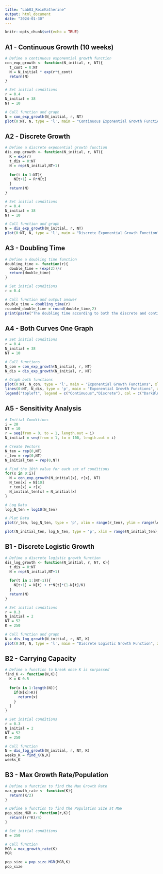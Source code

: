 ```yaml
---
title: "Lab03_ReinKatherine"
output: html_document
date: "2024-01-30"
---
```


```r
knitr::opts_chunk$set(echo = TRUE)
```

## A1 - Continuous Growth (10 weeks)

```r
# Define a continuous exponential growth function
con_exp_growth <- function(N_initial, r, NT){
  t_cont = 0:NT
  N = N_initial * exp(r*t_cont)
  return(N)
}

# Set initial conditions
r = 0.4
N_initial = 38
NT = 10

# Call function and graph
N = con_exp_growth(N_initial, r, NT)
plot(0:NT, N, type = 'l', main = "Continuous Exponential Growth Function", xlab = "Time", ylab = "Population Size", col = "DarkBlue")
```

## A2 - Discrete Growth

```r
# Define a discrete exponential growth function
dis_exp_growth <- function(N_initial, r, NT){
  R = exp(r)
  t_dis = 0:NT
  N = rep(N_initial,NT+1)
  
  for(t in 1:NT){
    N[t+1] = R*N[t]
  }
  return(N)
}

# Set initial conditions
r = 0.4
N_initial = 38
NT = 10

# Call function and graph
N = dis_exp_growth(N_initial, r, NT)
plot(0:NT, N, type = 'l', main = "Discrete Exponential Growth Function", xlab = "Time", ylab = "Population Size", col = "DarkBlue")
```

## A3 - Doubling Time

```r
# Define a doubling time function
doubling_time <- function(r){
  double_time = (exp(2))/r
  return(double_time)
}

# Set initial conditions
r = 0.4

# Call function and output answer
double_time = doubling_time(r)
rounded_double_time = round(double_time,2)
print(paste("The doubling time according to both the discrete and continuous functions is", rounded_double_time))
```

## A4 - Both Curves One Graph

```r
# Set initial conditions
r = 0.4
N_initial = 38
NT = 10

# Call functions
N_con = con_exp_growth(N_initial, r, NT)
N_dis = dis_exp_growth(N_initial, r, NT)

# Graph both functions
plot(0:NT, N_con, type = 'l', main = "Exponential Growth Functions", xlab = "Time", ylab = "Population Size", col = "DarkBlue", lwd = 2)
lines(0:NT, N_dis, type = 'p', main = "Exponential Growth Functions", xlab = "Time", ylab = "Population Size", col = "Red", pch = 16, lwd = 2)
legend("topleft", legend = c("Continuous","Discrete"), col = c("DarkBlue","Red"), lty = c(1, NA), pch = c(NA, 16), lwd = c(2,2))
```

## A5 - Sensitivity Analysis

```r
# Initial Conditions
i = 20
NT = 10
r = seq(from = 0, to = 1, length.out = i)
N_initial = seq(from = 1, to = 100, length.out = i)

# Create Vectors
N_ten = rep(0,NT)
r_ten = rep(0,NT)
N_initial_ten = rep(0,NT)

# Find the 10th value for each set of conditions
for(x in 0:i){
  N = con_exp_growth(N_initial[x], r[x], NT)
  N_ten[x] = N[10]
  r_ten[x] = r[x]
  N_initial_ten[x] = N_initial[x]
}

# Log Data
log_N_ten = log10(N_ten)

# Plot Data
plot(r_ten, log_N_ten, type = 'p', xlim = range(r_ten), ylim = range(log_N_ten), main = "Sensitivity of r", xlab = "r", ylab = "Log of Population Size", col = "DarkBlue", lwd = 1, cex = 0.75)

plot(N_initial_ten, log_N_ten, type = 'p', xlim = range(N_initial_ten), ylim = range(log_N_ten), main = "Sensitivity of Initial Population Size", xlab = "Initial Population Size", ylab = "Log of Population Size", col = "DarkBlue", lwd = 1, cex = 0.75)

```

## B1 - Discrete Logistic Growth

```r
# Define a discrete logistic growth function
dis_log_growth <- function(N_initial, r, NT, K){
  t_dis = 0:NT
  N = rep(N_initial,NT+1)
  
  for(t in 1:(NT-1)){
    N[t+1] = N[t] + r*N[t]*(1-N[t]/K)
  }
  return(N)
}

# Set initial conditions
r = 0.3
N_initial = 2
NT = 52
K = 250

# Call function and graph
N = dis_log_growth(N_initial, r, NT, K)
plot(0:NT, N, type = 'l', main = "Discrete Logistic Growth Function", xlab = "Time", ylab = "Population Size", col = "DarkBlue")
```

## B2 - Carrying Capacity

```r
# Define a function to break once K is surpassed
find_K <- function(N,K){
  K = K-0.5
  
  for(x in 1:length(N)){
    if(N[x]>K){
      return(x)
    }
  }
}

# Set initial conditions
r = 0.3
N_initial = 2
NT = 52
K = 250

# Call function
N = dis_log_growth(N_initial, r, NT, K)
weeks_K = find_K(N,K)
weeks_K
```

## B3 - Max Growth Rate/Population

```r
# Define a function to find the Max Growth Rate
max_growth_rate <- function(K){
  return(K/2)
}

# Define a function to find the Population Size at MGR
pop_size_MGR <- function(r,K){
  return((r*K)/4)
}

# Set initial conditions
K = 250

# Call function
MGR = max_growth_rate(K)
MGR

pop_size = pop_size_MGR(MGR,K)
pop_size

```




